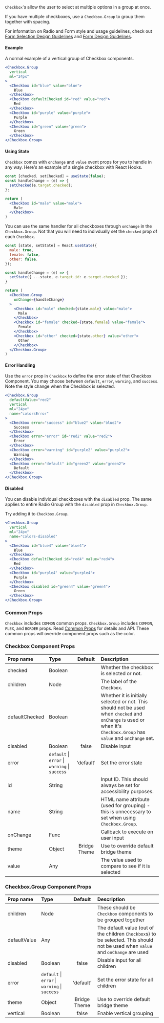 


`Checkbox`'s allow the user to select at multiple options in a group at once.

If you have multiple checkboxes, use a `Checkbox.Group` to group them together with spacing. 



For information on Radio and Form style and usage guidelines, check out [Form Selection Design Guidelines](/design/form-selections) and [Form Design Guidelines](/design/forms).

#### Example

A normal example of a vertical group of Checkbox components.

```jsx live
<Checkbox.Group 
  vertical 
  ml="24px"
>
  <Checkbox id="blue" value="blue">
    Blue
  </Checkbox>
  <Checkbox defaultChecked id="red" value="red">
    Red
  </Checkbox>
  <Checkbox id="purple" value="purple">
    Purple
  </Checkbox>
  <Checkbox id="green" value="green">
    Green
  </Checkbox>
</Checkbox.Group>
```

#### Using State
`Checkbox` comes with `onChange` and `value` event props for you to handle in any way. Here's an example of a single checkbox with React Hooks. 

```jsx
const [checked, setChecked] = useState(false);
const handleChange = (e) => {
  setChecked(e.target.checked);
};

return (
  <Checkbox id="male" value="male">
    Male
  </Checkbox>
)
```

You can use the same handler for all checkboxes through `onChange` in the `Checkbox.Group`. Not that you will need to indivdually set the `checked` prop of each `Checkbox`.

```jsx
const [state, setState] = React.useState({
  male: true,
  female: false,
  other: false,
});

const handleChange = (e) => {
  setState({ ...state, e.target.id: e.target.checked });
}

return (
  <Checkbox.Group
    onChange={handleChange}
  >
    <Checkbox id="male" checked={state.male} value="male">
      Male
    </Checkbox>
    <Checkbox id="female" checked={state.female} value="female">
      Female
    </Checkbox>
    <Checkbox id="other" checked={state.other} value="other">
      Other
    </Checkbox>
  </Checkbox.Group>
)
```


#### Error Handling
Use the `error` prop in `Checkbox` to define the error state of that Checkbox Component. You may choose between `default`, `error`, `warning`, and `success`. Note the style change when the Checkbox is selected.

```jsx live
<Checkbox.Group
  defaultValue="red2"
  vertical
  ml="24px"
  name="colorsError"
>
  <Checkbox error="success" id="blue2" value="blue2">
    Success
  </Checkbox>
  <Checkbox error="error" id="red2" value="red2">
    Error
  </Checkbox>
  <Checkbox error="warning" id="purple2" value="purple2">
    Warning
  </Checkbox>
  <Checkbox error="default" id="green2" value="green2">
    Default
  </Checkbox>
</Checkbox.Group>
```

#### Disabled
You can disable individual checkboxes with the `disabled` prop. The same applies to entire Radio Group with the `disabled` prop in `Checkbox.Group`. 

Try adding it to `Checkbox.Group`.

```jsx live
<Checkbox.Group 
  vertical 
  ml="24px" 
  name="colors-disabled"
>
  <Checkbox id="blue4" value="blue4">
    Blue
  </Checkbox>
  <Checkbox defaultChecked id="red4" value="red4">
    Red
  </Checkbox>
  <Checkbox id="purple4" value="purple4">
    Purple
  </Checkbox>
  <Checkbox disabled id="green4" value="green4">
    Green
  </Checkbox>
</Checkbox.Group>
```

### Common Props

`Checkbox` includes `COMMON` common props. `Checkbox.Group` includes `COMMON`, `FLEX`, and `BORDER` props. Read [Common Props](/components/common-props) for details and API. These common props will override component props such as the color.

### Checkbox Component Props

| Prop name      | Type                                                       |   Default    | Description                                                                                                                                                       |
| :------------- | :--------------------------------------------------------- | :----------: | :---------------------------------------------------------------------------------------------------------------------------------------------------------------- |
| checked        | Boolean                                                    |              | Whether the checkbox is selected or not.                                                                                                                             |
| children       | Node                                                       |              | The label of the `Checkbox`.                                                                                                                                         |
| defaultChecked | Boolean                                                    |              | Whether it is initially selected or not. This should not be used when `checked` and `onChange` is used or when it's `Checkbox.Group` has `value` and `onChange` set. |
| disabled       | Boolean                                                    |    false     | Disable input                                                                                                                                                     |
| error          | `default` &#124; `error` &#124; `warning` &#124; `success` |  'default'   | Set the error state                                                                                                                                               |
| id             | String                                                     |              | Input ID. This should always be set for accessibility purposes.                                                                                                   |
| name           | String                                                     |              | HTML name attribute (used for grouping) - this is unnecessary to set when using `Checkbox.Group`.                                                                    |
| onChange       | Func                                                       |              | Callback to execute on user input                                                                                                                                 |
| theme          | Object                                                     | Bridge Theme | Use to override default bridge theme                                                                                                                              |
| value          | Any                                                        |              | The value used to compare to see if it is selected                                                                                                                |

### Checkbox.Group Component Props

| Prop name    | Type                                                       |   Default    | Description                                                                                                                   |
| :----------- | :--------------------------------------------------------- | :----------: | :---------------------------------------------------------------------------------------------------------------------------- |
| children     | Node                                                       |              | These should be `Checkbox` components to be grouped together                                                                     |
| defaultValue | Any                                                        |              | The default value (out of the children `Checkbox`s) to be selected. This should not be used when `value` and `onChange` are used |
| disabled     | Boolean                                                    |    false     | Disable input for all children                                                                                                |
| error        | `default` &#124; `error` &#124; `warning` &#124; `success` |  'default'   | Set the error state for all children                                                                                          |
| theme        | Object                                                     | Bridge Theme | Use to override default bridge theme                                                                                          |
| vertical     | Boolean                                                    |    false     | Enable vertical grouping                                                                                                      |
